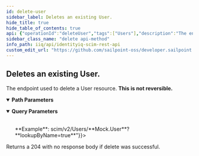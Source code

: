 ```yaml
---
id: delete-user
sidebar_label: Deletes an existing User.
hide_title: true
hide_table_of_contents: true
api: {"operationId":"deleteUser","tags":["Users"],"description":"The endpoint used to delete a User resource. **This is not reversible.**","parameters":[{"name":"userId","in":"path","schema":{"type":"string","example":"c7c7777c7ef77e77777ee77e7a1f0444"},"description":"The id of User resource. If **lookupByName** is set to **true**, this path parameter should be set to the **userName** of the User.","required":true},{"in":"query","name":"lookupByName","schema":{"type":"boolean","example":false,"default":false},"description":"A boolean value that determines if the User resource will be looked up by userName instead of userId (value in path parameter 'userId'). Setting this query parameter to true will cause the value pulled from the 'userId' path parameter to be treated as a userName when searching for the resource.<br/><br/>**Example**: scim/v2/Users/**Mock.User**?**lookupByName=true**"}],"responses":{"204":{"description":"Returns a 204 with no response body if delete was successful."}},"method":"delete","path":"/Users/{userId}","servers":[{"url":"http://localhost:8080/identityiq/scim/v2","description":"IdentityIQ SCIM server basepath and path to API."}],"security":[{"basicAuth":[]}],"securitySchemes":{"basicAuth":{"type":"http","scheme":"basic"}},"info":{"description":"IdentityIQ REST Endpoint Interface Documentation for SCIM\n","version":"8.3","title":"IdentityIQ SCIM REST API"},"postman":{"name":"Deletes an existing User.","description":{"content":"The endpoint used to delete a User resource. **This is not reversible.**","type":"text/plain"},"url":{"path":["Users",":userId"],"host":["{{baseUrl}}"],"query":[{"disabled":false,"description":{"content":"A boolean value that determines if the User resource will be looked up by userName instead of userId (value in path parameter 'userId'). Setting this query parameter to true will cause the value pulled from the 'userId' path parameter to be treated as a userName when searching for the resource.<br/><br/>**Example**: scim/v2/Users/**Mock.User**?**lookupByName=true**","type":"text/plain"},"key":"lookupByName","value":""}],"variable":[{"disabled":false,"description":{"content":"(Required) The id of User resource. If **lookupByName** is set to **true**, this path parameter should be set to the **userName** of the User.","type":"text/plain"},"type":"any","value":"","key":"userId"}]},"method":"DELETE"}}
sidebar_class_name: "delete api-method"
info_path: iiq/api/identityiq-scim-rest-api
custom_edit_url: "https://github.com/sailpoint-oss/developer.sailpoint.com/issues/new?assignees=&labels=&template=bug-report.md&title=%5BBug%5D+Your+Bug+Report+Here Requesting changes to 'Deletes an existing User.' (delete-user)"
---
```



## Deletes an existing User.



The endpoint used to delete a User resource. **This is not reversible.**

<details style={{"marginBottom":"1rem"}} data-collapsed={false} open={true}><summary style={{}}><strong>Path Parameters</strong></summary><div><ul><ParamsItem className={"paramsItem"} param={{"name":"userId","in":"path","schema":{"type":"string","example":"c7c7777c7ef77e77777ee77e7a1f0444"},"description":"The id of User resource. If **lookupByName** is set to **true**, this path parameter should be set to the **userName** of the User.","required":true}}></ParamsItem></ul></div></details><details style={{"marginBottom":"1rem"}} data-collapsed={false} open={true}><summary style={{}}><strong>Query Parameters</strong></summary><div><ul><ParamsItem className={"paramsItem"} param={{"in":"query","name":"lookupByName","schema":{"type":"boolean","example":false,"default":false},"description":"A boolean value that determines if the User resource will be looked up by userName instead of userId (value in path parameter 'userId'). Setting this query parameter to true will cause the value pulled from the 'userId' path parameter to be treated as a userName when searching for the resource.<br/><br/>**Example**: scim/v2/Users/**Mock.User**?**lookupByName=true**"}}></ParamsItem></ul></div></details><div><ApiTabs><TabItem label={"204"} value={"204"}><div>

Returns a 204 with no response body if delete was successful.

</div><div></div></TabItem></ApiTabs></div>